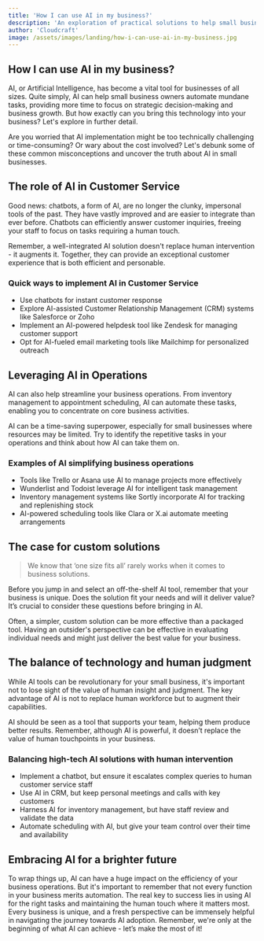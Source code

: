 ```yaml
---
title: 'How I can use AI in my business?'
description: 'An exploration of practical solutions to help small business owners leverage AI technology.'
author: 'Cloudcraft'
image: /assets/images/landing/how-i-can-use-ai-in-my-business.jpg
---
```


## How I can use AI in my business?

AI, or Artificial Intelligence, has become a vital tool for businesses of all sizes. Quite simply, AI can help small business owners automate mundane tasks, providing more time to focus on strategic decision-making and business growth. But how exactly can you bring this technology into your business? Let's explore in further detail.

Are you worried that AI implementation might be too technically challenging or time-consuming? Or wary about the cost involved? Let's debunk some of these common misconceptions and uncover the truth about AI in small businesses.

<ServicesBlurb />

## The role of AI in Customer Service

Good news: chatbots, a form of AI, are no longer the clunky, impersonal tools of the past. They have vastly improved and are easier to integrate than ever before. Chatbots can efficiently answer customer inquiries, freeing your staff to focus on tasks requiring a human touch.

Remember, a well-integrated AI solution doesn't replace human intervention - it augments it. Together, they can provide an exceptional customer experience that is both efficient and personable.

### Quick ways to implement AI in Customer Service

 * Use chatbots for instant customer response
 * Explore AI-assisted Customer Relationship Management (CRM) systems like Salesforce or Zoho
 * Implement an AI-powered helpdesk tool like Zendesk for managing customer support
 * Opt for AI-fueled email marketing tools like Mailchimp for personalized outreach

## Leveraging AI in Operations

AI can also help streamline your business operations. From inventory management to appointment scheduling, AI can automate these tasks, enabling you to concentrate on core business activities.

AI can be a time-saving superpower, especially for small businesses where resources may be limited. Try to identify the repetitive tasks in your operations and think about how AI can take them on.

### Examples of AI simplifying business operations

 * Tools like Trello or Asana use AI to manage projects more effectively
 * Wunderlist and Todoist leverage AI for intelligent task management
 * Inventory management systems like Sortly incorporate AI for tracking and replenishing stock
 * AI-powered scheduling tools like Clara or X.ai automate meeting arrangements

<GetStartedBlurb />

## The case for custom solutions

<blockquote>We know that ‘one size fits all’ rarely works when it comes to business solutions.</blockquote>

Before you jump in and select an off-the-shelf AI tool, remember that your business is unique. Does the solution fit your needs and will it deliver value? It’s crucial to consider these questions before bringing in AI.

Often, a simpler, custom solution can be more effective than a packaged tool. Having an outsider's perspective can be effective in evaluating individual needs and might just deliver the best value for your business.

## The balance of technology and human judgment

While AI tools can be revolutionary for your small business, it's important not to lose sight of the value of human insight and judgment. The key advantage of AI is not to replace human workforce but to augment their capabilities.

AI should be seen as a tool that supports your team, helping them produce better results. Remember, although AI is powerful, it doesn’t replace the value of human touchpoints in your business.

### Balancing high-tech AI solutions with human intervention

 * Implement a chatbot, but ensure it escalates complex queries to human customer service staff
 * Use AI in CRM, but keep personal meetings and calls with key customers
 * Harness AI for inventory management, but have staff review and validate the data
 * Automate scheduling with AI, but give your team control over their time and availability

## Embracing AI for a brighter future

To wrap things up, AI can have a huge impact on the efficiency of your business operations. But it's important to remember that not every function in your business merits automation. The real key to success lies in using AI for the right tasks and maintaining the human touch where it matters most. Every business is unique, and a fresh perspective can be immensely helpful in navigating the journey towards AI adoption. Remember, we're only at the beginning of what AI can achieve - let’s make the most of it!